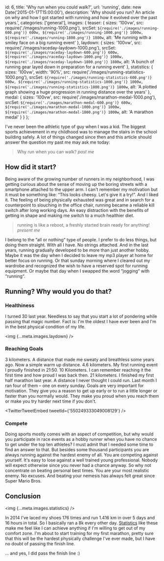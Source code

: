   id: 6,
  title: 'Why run when you could walk?',
  url: 'running',
  date: new Date('2015-01-17T15:00:00'),
  description:
    'Why should you run? An article on why and how I got started with running and how it evolved over the past years.',
  categories: ['general'],
  images: {
    teaser: {
      sizes: '100vw',
      src: require('./images/running-1000.png'),
      srcSet: `${require('./images/running-600.png')} 600w, ${require('./images/running-1000.png')} 1000w, ${require('./images/running-1800.png')} 1800w`,
      alt: 'Me running with a smiley face on a big running event'
    },
    laydown: {
      sizes: '100vw',
      src: require('./images/raceday-laydown-1000.png'),
      srcSet: `${require('./images/raceday-laydown-600.png')} 600w, ${require('./images/raceday-laydown-1000.png')} 1000w, ${require('./images/raceday-laydown-1800.png')} 1800w`,
      alt:
        'A bunch of running gear layed down in preparation for a running event'
    },
    statistics: {
      sizes: '100vw',
      width: '90%',
      src: require('./images/running-statistics-1000.png'),
      srcSet: `${require('./images/running-statistics-600.png')} 600w, ${require('./images/running-statistics-1000.png')} 1000w, ${require('./images/running-statistics-1800.png')} 1800w`,
      alt:
        'A plotted graph showing a huge progression in running distance over the years'
    },
    medal: {
      sizes: '100vw',
      src: require('./images/marathon-medal-1000.png'),
      srcSet: `${require('./images/marathon-medal-600.png')} 600w, ${require('./images/marathon-medal-1000.png')} 1000w, ${require('./images/marathon-medal-1800.png')} 1800w`,
      alt: 'A marathon medal'
    }
  }
};

I've never been the athletic type of guy when I was a kid. The biggest sports achievement in my childhood was to manage the stairs in the school building safely. A lot of things changed since then and this article should answer the question my past me may ask me today:

> Why run when you can walk? <cite>past me</cite>

## How did it start?

Being aware of the growing number of runners in my neighborhood, I was getting curious about the sense of moving up the boring streets with a smartphone attached to the upper arm. I can't remember my motivation but it must be something like: “This looks cheesy. Let's give it a try!“. And I liked it. The feeling of being physically exhausted was great and in search for a counterpoint to slouching in the office chair, running became a reliable kill switch after long working days. An easy distraction with the benefits of getting in shape and making me switch to a much healthier diet.

> running is like a reboot, a freshly started brain ready for anything! <cite>present me</cite>

I belong to the “all or nothing“ type of people. I prefer to do less things, but doing them straight. With all I have. No strings attached. And in the last years, running gradually developed to be more than just another hobby. Maybe it was the day when I decided to leave my mp3 player at home for better focus on running. Or that sunday morning where I cleared out my wardrobe and recognized the wish to have a reserved spot for running equipment. Or maybe that day when I swapped the word “jogging“ with “running“.

## Running? Why would you do that?

### Healthiness

I turned 30 last year. Needless to say that you start a lot of pondering while passing that magic number. Fact is: I'm the oldest I have ever been and I'm in the best physical condition of my life.

<img {...meta.images.laydown} />

### Reaching Goals

3 kilometers. A distance that made me sweaty and breathless some years ago. Now a simple warm up distance. 4.6 kilometers. My first running event I proudly finished in 21:50. 10 Kilometers. I can remember reaching it the first time and how proud I was back then. 21 kilometers. I finished my first half marathon last year. A distance I never thought I could run. Last month I ran four of them – one on every sunday. Goals are very important for motivation. They give you a reason to get up early or to run a little longer or faster than you normally would. They make you proud when you reach them or make you try harder next time if you don't.

<TwitterTweetEmbed tweetId={'550249333049008129'} />

### Compete

Doing sports mostly comes with an aspect of competition, but why would you participate in race events as a hobby runner when you have no chance to get under the top ten athletes? I must admit that I needed some time to find an answer to that. But besides some thousand participants you are always running against the hardest enemy of all. You are competing against yourself. It's easy to lose against a well trained young professional. Nobody will expect otherwise since you never had a chance anyway. So why not concentrate on beating personal best times. You are your most realistic enemy. No excuses. And beating your nemesis has always felt great since Super Mario Bros.

## Conclusion

<img {...meta.images.statistics} />

In 2014 I've laced my shoes 176 times and run 1.416 km in over 5 days and 16 hours in total. So I basically ran a 8k every other day. [Statistics](https://www.strava.com/athletes/3952530) like these make me feel like I can achieve anything if I'm willing to get out of my comfort zone. I'm about to start training for my first marathon, pretty sure that this will be the hardest physically challenge I've ever made, but I have no doubt of passing the finish line.

<Updated in="April 2015">
  … and yes, I did pass the finish line :) <img {...meta.images.medal} />
</Updated>
